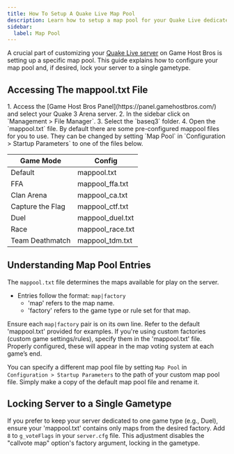 ```yaml
---
title: How To Setup A Quake Live Map Pool
description: Learn how to setup a map pool for your Quake Live dedicated server.
sidebar:
  label: Map Pool
---
```


A crucial part of customizing your [Quake Live server](https://www.gamehostbros.com/quake-live-server-hosting/) on Game Host Bros is setting up a specific map pool. This guide explains how to configure your map pool and, if desired, lock your server to a single gametype.

## Accessing The mappool.txt File
<Steps>
1. Access the [Game Host Bros Panel](https://panel.gamehostbros.com/) and select your Quake 3 Arena server.
2. In the sidebar click on `Management > File Manager`.
3. Select the `baseq3` folder.
4. Open the `mappool.txt` file.
</Steps>
By default there are some pre-configured mappool files for you to use. They can be changed by setting `Map Pool` in `Configuration > Startup Parameters` to one of the files below.

| Game Mode     | Config                                |
|---------------|---------------------------------------|
| Default | mappool.txt |
| FFA | mappool_ffa.txt |
| Clan Arena | mappool_ca.txt |
| Capture the Flag | mappool_ctf.txt |
| Duel | mappool_duel.txt |
| Race | mappool_race.txt |
| Team Deathmatch | mappool_tdm.txt |

## Understanding Map Pool Entries

The `mappool.txt` file determines the maps available for play on the server.

- Entries follow the format: `map|factory`
    - 'map' refers to the map name.
    - 'factory' refers to the game type or rule set for that map.

Ensure each `map|factory` pair is on its own line. Refer to the default 'mappool.txt' provided for examples. If you're using custom factories (custom game settings/rules), specify them in the 'mappool.txt' file. Properly configured, these will appear in the map voting system at each game’s end.

You can specify a different map pool file by setting `Map Pool` in `Configuration > Startup Parameters` to the path of your custom map pool file. Simply make a copy of the default map pool file and rename it.

## Locking Server to a Single Gametype

If you prefer to keep your server dedicated to one game type (e.g., Duel), ensure your 'mappool.txt' contains only maps from the desired factory. Add `8` to `g_voteFlags` in your `server.cfg` file. This adjustment disables the "callvote map" option's factory argument, locking in the gametype.
